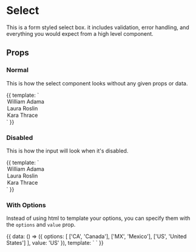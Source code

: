 

<Meta title="High Level Components|Select" component={SysFormSelect} />

# Select

This is a form styled select box. it includes validation, error handling, and
everything you would expect from a high level component.

## Props

<Props of={SysFormSelect} />

### Normal

This is how the select component looks without any given props or data.

<Preview>
  <Story height="200px" name="Normal">
    {{
      template: `
        <sys-form-select id="normal" label="Select">
          <option value="William Adama">William Adama</option>
          <option value="Laura Roslin">Laura Roslin</option>
          <option value="Kara Thrace">Kara Thrace</option>
        </sys-form-select>
      `
    }}
  </Story>
</Preview>

### Disabled

This is how the input will look when it's disabled.

<Preview>
  <Story height="200px" name="Disabled">
    {{
      template: `
        <sys-form-select id="disabled" label="Select" disabled>
          <option value="William Adama">William Adama</option>
          <option value="Laura Roslin" selected>Laura Roslin</option>
          <option value="Kara Thrace">Kara Thrace</option>
        </sys-form-select>
      `
    }}
  </Story>
</Preview>

### With Options

Instead of using html to template your options, you can specify them with the
`options` and `value` prop.

<Preview>
  <Story height="200px" name="Options">
    {{
      data: () => ({
        options: [
          ['CA', 'Canada'],
          ['MX', 'Mexico'],
          ['US', 'United States']
        ],
        value: 'US'
      }),
      template: `
        <sys-form-select
          v-model="value"
          id="options"
          label="Options"
          :options="options"
        />
      `
    }}
  </Story>
</Preview>
